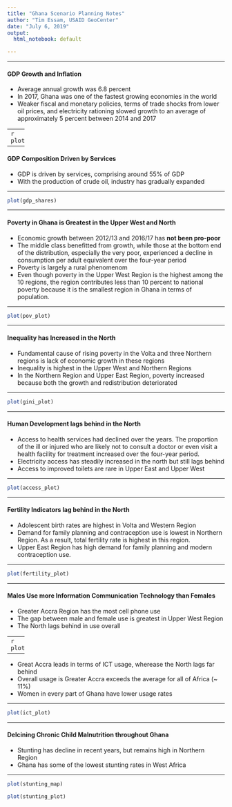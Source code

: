 ```yaml
---
title: "Ghana Scenario Planning Notes"
author: "Tim Essam, USAID GeoCenter"
date: "July 6, 2019"
output:
  html_notebook: default

---
```


---    

#### GDP Growth and Inflation
* Average annual growth was 6.8 percent  
* In 2017, Ghana was one of the fastest growing economies in the world
* Weaker fiscal and monetary policies, terms of trade shocks from lower oil prices, and electricity rationing slowed growth to an average of approximately 5 percent between 2014 and 2017

---  
```r
plot(gdp_growth)
```

---  

#### GDP Composition Driven by Services
* GDP is driven by services, comprising around 55% of GDP
* With the production of crude oil, industry has gradually expanded

---  

```r
plot(gdp_shares)
```


---  

#### Poverty in Ghana is Greatest in the Upper West and North
* Economic growth between 2012/13 and 2016/17 has __not been pro-poor__   
* The middle class benefitted from growth, while those at the bottom end of
the distribution, especially the very poor, experienced a decline in consumption per adult
equivalent over the four-year period
* Poverty is largely a rural phenomenom
* Even though poverty in the Upper West Region is the highest among the 10 regions,
the region contributes less than 10 percent to national poverty because it is the
smallest region in Ghana in terms of population.

---  

```r
plot(pov_plot)
```

---  

#### Inequality has Increased in the North
* Fundamental cause of rising poverty in the Volta and three Northern regions is lack of
economic growth in these regions
* Inequality is highest in the Upper West and Northern Regions
* In the Northern Region and Upper East Region, poverty increased because both the growth and redistribution deteriorated

---

```r
plot(gini_plot)
```


---  

#### Human Development lags behind in the North  
* Access to health services had declined over the years. The proportion of the ill or injured who are likely not to consult a doctor or even visit a health facility for treatment increased over the four-year period.   
* Electricity access has steadily increased in the north but still lags behind  
* Access to improved toilets are rare in Upper East and Upper West  


---  

```r
plot(access_plot)
```

---  

#### Fertility Indicators lag behind in the North
* Adolescent birth rates are highest in Volta and Western Region
* Demand for family planning and contraception use is lowest in Northern Region. As a result, total fertility rate is highest in this region.
* Upper East Region has high demand for family planning and modern contraception use.

---  

```r
plot(fertility_plot)
```


---  

#### Males Use more Information Communication Technology than Females
* Greater Accra Region has the most cell phone use  
* The gap between male and female use is greatest in Upper West Region  
* The North lags behind in use overall  

---  
```r
plot(mobile_plot)
```

--- 

* Great Accra leads in terms of ICT usage, wherease the North lags far behind
* Overall usage is Greater Accra exceeds the average for all of Africa (~ 11%)
* Women in every part of Ghana have lower usage rates  

---  

```r
plot(ict_plot)
```

---  

#### Delcining Chronic Child Malnutrition throughout Ghana  
* Stunting has decline in recent years, but remains high in Northern Region 
* Ghana has some of the lowest stunting rates in West Africa  

---  
```r
plot(stunting_map)
```
```r
plot(stunting_plot)
```
